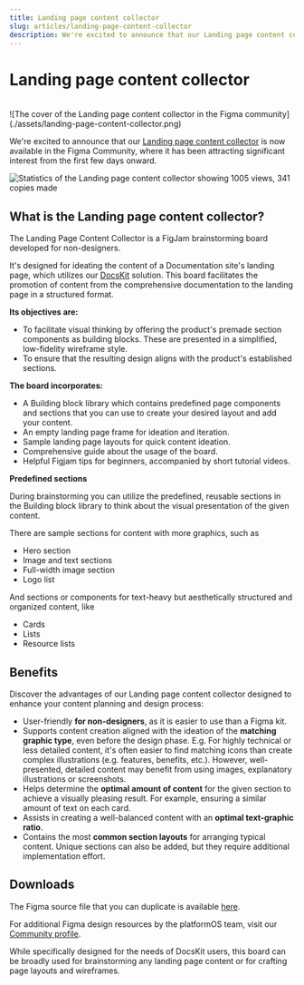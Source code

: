 ```yaml
---
title: Landing page content collector 
slug: articles/landing-page-content-collector
description: We're excited to announce that our Landing page content collector is now available in the Figma Community.
---
```


# Landing page content collector

<br />
![The cover of the Landing page content collector in the Figma community](./assets/landing-page-content-collector.png)

We're excited to announce that our [Landing page content collector](https://www.figma.com/community/file/1293539081924182761) is now available in the Figma Community, where it has been attracting significant interest from the first few days onward.

![Statistics of the Landing page content collector showing 1005 views, 341 copies made](./assets/figma_stats.png)

## What is the Landing page content collector? 

The Landing Page Content Collector is a FigJam brainstorming board developed for non-designers.

It's designed for ideating the content of a Documentation site's landing page, which utilizes our [DocsKit](https://docskit.platformos.com/) solution. This board facilitates the promotion of content from the comprehensive documentation to the landing page in a structured format.

**Its objectives are:**

* To facilitate visual thinking by offering the product's premade section components as building blocks. These are presented in a simplified, low-fidelity wireframe style.
* To ensure that the resulting design aligns with the product's established sections.

**The board incorporates:**

* A Building block library which contains predefined page components and sections that you can use to create your desired layout and add your content.
* An empty landing page frame for ideation and iteration.
* Sample landing page layouts for quick content ideation.
* Comprehensive guide about the usage of the board.
* Helpful Figjam tips for beginners, accompanied by short tutorial videos.

**Predefined sections**

During brainstorming you can utilize the predefined, reusable sections in the Building block library to think about the visual presentation of the given content.

There are sample sections for content with more graphics, such as

* Hero section
* Image and text sections
* Full-width image section
* Logo list

And sections or components for text-heavy but aesthetically structured and organized content, like

* Cards
* Lists
* Resource lists

## Benefits

Discover the advantages of our Landing page content collector designed to enhance your content planning and design process:

* User-friendly **for non-designers**, as it is easier to use than a Figma kit.
* Supports content creation aligned with the ideation of the **matching graphic type**, even before the design phase.
E.g. For highly technical or less detailed content, it's often easier to find matching icons than create complex illustrations (e.g. features, benefits, etc.). However, well-presented, detailed content may benefit from using images, explanatory illustrations or screenshots.
* Helps determine the **optimal amount of content** for the given section to achieve a visually pleasing result. For example, ensuring a similar amount of text on each card.
* Assists in creating a well-balanced content with an **optimal text-graphic ratio**.
* Contains the most **common section layouts** for arranging typical content. Unique sections can also be added, but they require additional implementation effort.

## Downloads

The Figma source file that you can duplicate is available [here](https://www.figma.com/community/file/1293539081924182761/pos-docskit-landing-page-content-collector).

For additional Figma design resources by the platformOS team, visit our [Community profile](https://www.figma.com/@platformos).

While specifically designed for the needs of DocsKit users, this board can be broadly used for brainstorming any landing page content or for crafting page layouts and wireframes.
